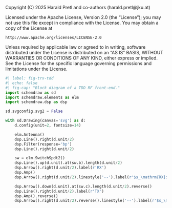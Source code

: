 ::: {.content-hidden}
Copyright (C) 2025 Harald Pretl and co-authors (harald.pretl@jku.at)

Licensed under the Apache License, Version 2.0 (the "License");
you may not use this file except in compliance with the License.
You may obtain a copy of the License at

    http://www.apache.org/licenses/LICENSE-2.0

Unless required by applicable law or agreed to in writing, software
distributed under the License is distributed on an "AS IS" BASIS,
WITHOUT WARRANTIES OR CONDITIONS OF ANY KIND, either express or implied.
See the License for the specific language governing permissions and
limitations under the License.
:::

```python
#| label: fig-trx-tdd
#| echo: false
#| fig-cap: "Block diagram of a TDD RF front-end." 
import schemdraw as sd
import schemdraw.elements as elm
import schemdraw.dsp as dsp

sd.svgconfig.svg2 = False

with sd.Drawing(canvas='svg') as d:
    d.config(unit=2, fontsize=14)

    elm.Antenna()
    dsp.Line().right(d.unit/2)
    dsp.Filter(response='bp')
    dsp.Line().right(d.unit/2)

    sw = elm.SwitchSpdt2()
    dsp.Line().up(d.unit).at(sw.b).length(d.unit/2)
    dsp.Arrow().right(d.unit/2).label(r'RX')
    dsp.Amp()
    dsp.Arrow().right(d.unit/2).linestyle('--').label(r'$s_\mathrm{RX}$', 'right')

    dsp.Arrow().down(d.unit).at(sw.c).length(d.unit/2).reverse()
    dsp.Line().right(d.unit/2).label(r'TX')
    dsp.Amp().reverse()
    dsp.Arrow().right(d.unit/2).reverse().linestyle('--').label(r'$s_\mathrm{TX}$', 'right')

```
